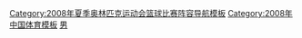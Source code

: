 {{National basketball squad
 | name      = 2008年奥运会男子篮球中国参赛名单
 | bg        = red
 | fg        = yellow
 | country = 中国
 | comp link = 2008年夏季奥林匹克运动会篮球比赛
 | comp      = 2008年夏季奥林匹克运动会 - 第8名
 | p1        = |
 | p2        = |
 | p3        = |
 | p4        = [[陈江华 (篮球运动员)|陈江华]] 
 | p5        = [[刘炜]] 
 | p6        = [[张庆鹏]] 
 | p7        = [[王仕鹏]]
 | p8        = [[朱芳雨]] 
 | p9        = [[孙悦 (篮球运动员)|孙悦]] 
 | p10       = [[李楠 (篮球运动员)|李楠]]
 | p11       = [[易建联]] 
 | p12       = [[王磊 (篮球运动员)|王磊]]
 | p13       = [[姚明]] 
 | p14       = [[王治郅]]
 | p15       = [[杜锋]] 
 | coach     = [[尤纳斯·卡兹劳斯卡斯]]
}}<noinclude>
{{collapsible option}}
[[Category:2008年夏季奥林匹克运动会篮球比赛阵容导航模板]]
[[Category:2008年中国体育模板]]
[[Category:中国奥林匹克运动会篮球比赛阵容导航模板|男]]
</noinclude>